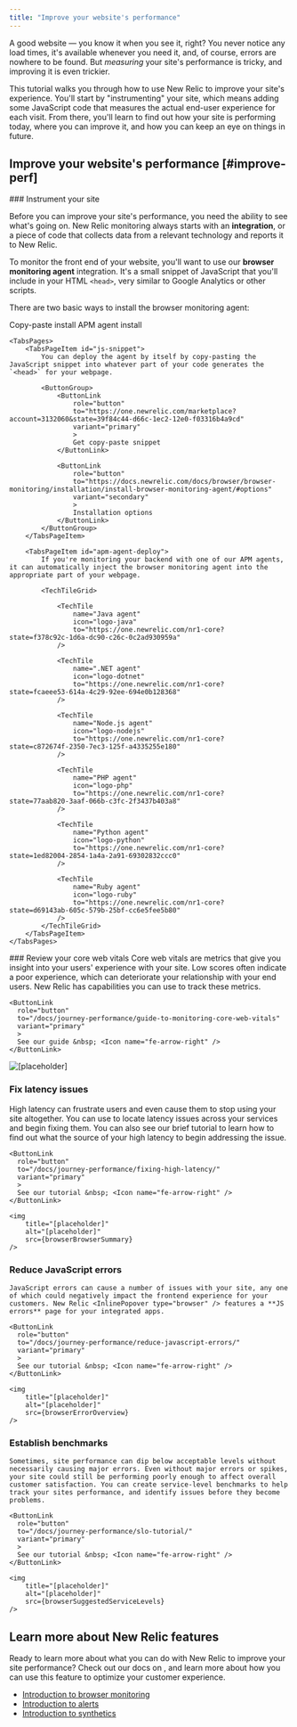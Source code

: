 ```yaml
---
title: "Improve your website's performance"
---
```





A good website — you know it when you see it, right? You never notice any load times, it's available whenever you need it, and, of course, errors are nowhere to be found. But _measuring_ your site's performance is tricky, and improving it is even trickier.

This tutorial walks you through how to use New Relic to improve your site's experience. You'll start by "instrumenting" your site, which means adding some JavaScript code that measures the actual end-user experience for each visit. From there, you'll learn to find out how your site is performing today, where you can improve it, and how you can keep an eye on things in future.

## Improve your website's performance [#improve-perf]

<Steps>

<Step>
### Instrument your site

Before you can improve your site's performance, you need the ability to see what's going on. New Relic monitoring always starts with an **integration**, or a piece of code that collects data from a relevant technology and reports it to New Relic. 

To monitor the front end of your website, you'll want to use our **browser monitoring agent** integration. It's a small snippet of JavaScript that you'll include in your HTML `<head>`, very similar to Google Analytics or other scripts. 

There are two basic ways to install the browser monitoring agent: 

<Tabs>
    <TabsBar>
        <TabsBarItem id="js-snippet">Copy-paste install</TabsBarItem>
        <TabsBarItem id="apm-agent-deploy">APM agent install</TabsBarItem>
    </TabsBar>

    <TabsPages>
        <TabsPageItem id="js-snippet">
            You can deploy the agent by itself by copy-pasting the JavaScript snippet into whatever part of your code generates the `<head>` for your webpage.

            <ButtonGroup>
                <ButtonLink
                    role="button"
                    to="https://one.newrelic.com/marketplace?account=3132060&state=39f84c44-d66c-1ec2-12e0-f03316b4a9cd"
                    variant="primary"
                    >
                    Get copy-paste snippet
                </ButtonLink>

                <ButtonLink
                    role="button"
                    to="https://docs.newrelic.com/docs/browser/browser-monitoring/installation/install-browser-monitoring-agent/#options"
                    variant="secondary"
                    >
                    Installation options
                </ButtonLink>
            </ButtonGroup>
        </TabsPageItem>

        <TabsPageItem id="apm-agent-deploy">
            If you're monitoring your backend with one of our APM agents, it can automatically inject the browser monitoring agent into the appropriate part of your webpage.

            <TechTileGrid>

                <TechTile
                    name="Java agent"
                    icon="logo-java"
                    to="https://one.newrelic.com/nr1-core?  state=f378c92c-1d6a-dc90-c26c-0c2ad930959a"
                />

                <TechTile
                    name=".NET agent"
                    icon="logo-dotnet"
                    to="https://one.newrelic.com/nr1-core?  state=fcaeee53-614a-4c29-92ee-694e0b128368"
                />

                <TechTile
                    name="Node.js agent"
                    icon="logo-nodejs"
                    to="https://one.newrelic.com/nr1-core?  state=c872674f-2350-7ec3-125f-a4335255e180"
                />

                <TechTile
                    name="PHP agent"
                    icon="logo-php"
                    to="https://one.newrelic.com/nr1-core?  state=77aab820-3aaf-066b-c3fc-2f3437b403a8"
                />

                <TechTile
                    name="Python agent"
                    icon="logo-python"
                    to="https://one.newrelic.com/nr1-core?  state=1ed82004-2854-1a4a-2a91-69302832ccc0"
                />

                <TechTile
                    name="Ruby agent"
                    icon="logo-ruby"
                    to="https://one.newrelic.com/nr1-core?  state=d69143ab-605c-579b-25bf-cc6e5fee5b80"
                />
            </TechTileGrid>
        </TabsPageItem>
    </TabsPages>
  </Tabs>
</Step>

<Step>
### Review your core web vitals

<SideBySide>
  <Side>
    Core web vitals are metrics that give you insight into your users' experience with your site. Low scores often indicate a poor experience, which can deteriorate your relationship with your end users. New Relic has <InlinePopover type="browser" /> capabilities you can use to track these metrics.

    <ButtonLink
      role="button"
      to="/docs/journey-performance/guide-to-monitoring-core-web-vitals"
      variant="primary"
      >
      See our guide &nbsp; <Icon name="fe-arrow-right" />
    </ButtonLink>


  </Side>
  <Side>
    <img
        title="[placeholder]"
        alt="[placeholder]"
        src={browserCoreWebVitals}
    />
  </Side>
</SideBySide>
</Step>

<Step>

### Fix latency issues

<SideBySide>

  <Side>
    High latency can frustrate users and even cause them to stop using your site altogether. You can use <InlinePopover type="browser" /> to locate latency issues across your services and begin fixing them. You can also see our brief tutorial to learn how to find out what the source of your high latency to begin addressing the issue.

    <ButtonLink
      role="button"
      to="/docs/journey-performance/fixing-high-latency/"
      variant="primary"
      >
      See our tutorial &nbsp; <Icon name="fe-arrow-right" />
    </ButtonLink>
  </Side>

  <Side>

    <img
        title="[placeholder]"
        alt="[placeholder]"
        src={browserBrowserSummary}
    />

  </Side>
</SideBySide>

</Step>

<Step>

### Reduce JavaScript errors

<SideBySide>

  <Side>

    JavaScript errors can cause a number of issues with your site, any one of which could negatively impact the frontend experience for your customers. New Relic <InlinePopover type="browser" /> features a **JS errors** page for your integrated apps.

    <ButtonLink
      role="button"
      to="/docs/journey-performance/reduce-javascript-errors/"
      variant="primary"
      >
      See our tutorial &nbsp; <Icon name="fe-arrow-right" />
    </ButtonLink>
  </Side>
  
  <Side>

    <img
        title="[placeholder]"
        alt="[placeholder]"
        src={browserErrorOverview}
    />

  </Side>

</SideBySide>

</Step>

<Step>

### Establish benchmarks

<SideBySide>

  <Side>

    Sometimes, site performance can dip below acceptable levels without necessarily causing major errors. Even without major errors or spikes, your site could still be performing poorly enough to affect overall customer satisfaction. You can create service-level benchmarks to help track your sites performance, and identify issues before they become problems.

    <ButtonLink
      role="button"
      to="/docs/journey-performance/slo-tutorial/"
      variant="primary"
      >
      See our tutorial &nbsp; <Icon name="fe-arrow-right" />
    </ButtonLink>

  </Side>

  <Side>

    <img
        title="[placeholder]"
        alt="[placeholder]"
        src={browserSuggestedServiceLevels}
    />

  </Side>
  
</SideBySide>

</Step>

</Steps>

## Learn more about New Relic features

Ready to learn more about what you can do with New Relic to improve your site performance? Check out our docs on <InlinePopover type="browser" />, and learn more about how you can use this feature to optimize your customer experience.

* [Introduction to browser monitoring](/docs/browser/browser-monitoring/getting-started/introduction-browser-monitoring)
* [Introduction to alerts](/docs/alerts-applied-intelligence/overview/)
* [Introduction to synthetics](/docs/synthetics/synthetic-monitoring/using-monitors/intro-synthetic-monitoring/)
